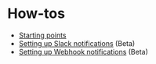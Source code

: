 # How-tos

* [Starting points](how-tos/starting_points)
* [Setting up Slack notifications](how-tos/slack) (Beta)
* [Setting up Webhook notifications](how-tos/webhook) (Beta)
